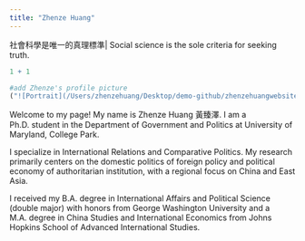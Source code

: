 ```yaml
---
title: "Zhenze Huang"
---
```


社會科學是唯一的真理標準| Social science is the sole criteria for seeking truth. 

```r
1 + 1
```

```r
#add Zhenze's profile picture
("![Portrait](/Users/zhenzehuang/Desktop/demo-github/zhenzehuangwebsite2/Zhenze.png)")

```

Welcome to my page! My name is Zhenze Huang 黃臻澤. I am a Ph.D. student in the Department of Government and Politics at University of Maryland, College Park. 

I specialize in International Relations and Comparative Politics. My research primarily centers on the domestic politics of foreign policy and political economy of authoritarian institution, with a regional focus on China and East Asia. 

I received my B.A. degree in International Affairs and Political Science (double major) with honors from George Washington University and a M.A. degree in China Studies and International Economics from Johns Hopkins School of Advanced International Studies. 
